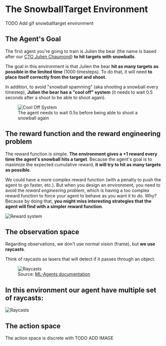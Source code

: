 # The SnowballTarget Environment

TODO Add gif snowballtarget environment

## The Agent's Goal

The first agent you're going to train is Julien the bear (the name is based after our [CTO Julien Chaumond](https://twitter.com/julien_c)) **to hit targets with snowballs**.

The goal in this environment is that Julien the bear **hit as many targets as possible in the limited time** (1000 timesteps). To do that, it will need **to place itself correctly from the target and shoot**.

In addition, to avoid "snowball spamming" (aka shooting a snowball every timestep), **Julien the bear has a "cool off" system** (it needs to wait 0.5 seconds after a shoot to be able to shoot again).

<figure>
<img src="https://huggingface.co/datasets/huggingface-deep-rl-course/course-images/resolve/main/en/unit7/cooloffsystem.gif" alt="Cool Off System"/>
<figcaption>The agent needs to wait 0.5s before being able to shoot a snowball again</figcaption>
</figure>

## The reward function and the reward engineering problem

The reward function is simple. **The environment gives a +1 reward every time the agent's snowball hits a target**.
Because the agent's goal is to maximize the expected cumulative reward, **it will try to hit as many targets as possible**.

We could have a more complex reward function (with a penalty to push the agent to go faster, etc.). But when you design an environment, you need to avoid the *reward engineering problem*, which is having a too complex reward function to force your agent to behave as you want it to do.
Why? Because by doing that, **you might miss interesting strategies that the agent will find with a simpler reward function**.

<img src="https://huggingface.co/datasets/huggingface-deep-rl-course/course-images/resolve/main/en/unit7/snowballtarget_reward.png" alt="Reward system"/>

## The observation space

Regarding observations, we don't use normal vision (frame), but **we use raycasts**.

Think of raycasts as lasers that will detect if it passes through an object.

<figure>
<img src="https://huggingface.co/datasets/huggingface-deep-rl-course/course-images/resolve/main/en/unit5/raycasts.png" alt="Raycasts"/>
<figcaption>Source: <a href="https://github.com/Unity-Technologies/ml-agents">ML-Agents documentation</a></figcaption>
</figure>


In this environment our agent have multiple set of raycasts:
-
<img src="https://huggingface.co/datasets/huggingface-deep-rl-course/course-images/resolve/main/en/unit7/snowball_target_raycasts.png" alt="Raycasts"/>


## The action space

The action space is discrete with TODO ADD
IMAGE
